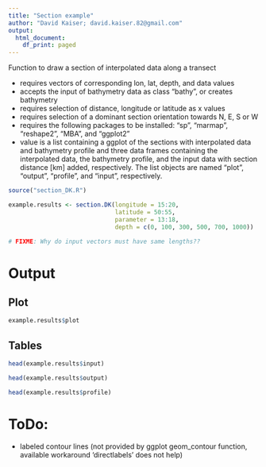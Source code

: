 ```yaml
---
title: "Section example"
author: "David Kaiser; david.kaiser.82@gmail.com"
output:
  html_document:
    df_print: paged
---
```


Function to draw a section of interpolated data along a transect

 + requires vectors of corresponding lon, lat, depth, and data values
 + accepts the input of bathymetry data as class "bathy", or creates bathymetry
 + requires selection of distance, longitude or latitude as x values
 + requires selection of a dominant section orientation towards N, E, S or W
 + requires the following packages to be installed: "sp", "marmap", "reshape2", "MBA", and "ggplot2"
 + value is a list containing a ggplot of the sections with interpolated data and bathymetry profile and three data frames containing the interpolated data, the bathymetry profile, and the input data with section distance [km] added, respectively.
  The list objects are named "plot", "output", "profile", and "input", respectively.

```r
source("section_DK.R")
```


```r
example.results <- section.DK(longitude = 15:20,
                              latitude = 50:55,
                              parameter = 13:18,
                              depth = c(0, 100, 300, 500, 700, 1000))

# FIXME: Why do input vectors must have same lengths??

```

# Output

## Plot

```r
example.results$plot
```

## Tables

```r
head(example.results$input)

head(example.results$output)

head(example.results$profile)
```


# ToDo:

 + labeled contour lines (not provided by ggplot geom_contour function, available workaround 'directlabels' does not help)
